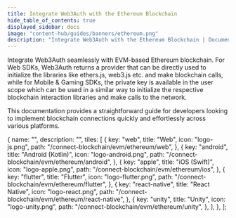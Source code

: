 ```yaml
---
title: Integrate Web3Auth with the Ethereum Blockchain
hide_table_of_contents: true
displayed_sidebar: docs
image: "content-hub/guides/banners/ethereum.png"
description: "Integrate Web3Auth with the Ethereum Blockchain | Documentation - Web3Auth"
---
```



<SEO
  title="Integrate Web3Auth with the Ethereum Blockchain"
  description="Integrate Web3Auth with the Ethereum Blockchain | Documentation - Web3Auth"
  image="https://web3auth.io/docs/content-hub/guides/banners/ethereum.png"
  slug="/connect-blockchain/evm/ethereum"
/>

Integrate Web3Auth seamlessly with EVM-based Ethereum blockchain. For Web SDKs, Web3Auth returns a provider that can be directly used to initialize
the libraries like ethers.js, web3.js etc. and make blockchain calls, while for Mobile & Gaming SDKs, the private key is available in the user scope
which can be used in a similar way to initialize the respective blockchain interaction libraries and make calls to the network.

This documentation provides a straightforward guide for developers looking to implement blockchain connections quickly and effortlessly across various
platforms.

  {
    name: "",
    description: "",
    tiles: [
      {
        key: "web",
        title: "Web",
        icon: "logo-js.png",
        path: "/connect-blockchain/evm/ethereum/web",
      },
      {
        key: "android",
        title: "Android (Kotlin)",
        icon: "logo-android.png",
        path: "/connect-blockchain/evm/ethereum/android",
      },
      {
        key: "apple",
        title: "iOS (Swift)",
        icon: "logo-apple.png",
        path: "/connect-blockchain/evm/ethereum/ios",
      },
      {
        key: "flutter",
        title: "Flutter",
        icon: "logo-flutter.png",
        path: "/connect-blockchain/evm/ethereum/flutter",
      },
      {
        key: "react-native",
        title: "React Native",
        icon: "logo-react.png",
        path: "/connect-blockchain/evm/ethereum/react-native",
      },
      {
        key: "unity",
        title: "Unity",
        icon: "logo-unity.png",
        path: "/connect-blockchain/evm/ethereum/unity",
      },
    ],
  },
];

<Tiles tileGroups={Ethereum} />
